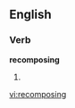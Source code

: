 
==English==

===Verb===
'''recomposing'''

# {{present participle of|[[recompose]]}}

[[vi:recomposing]]